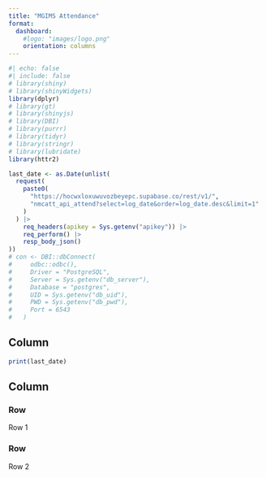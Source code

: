 ```yaml
---
title: "MGIMS Attendance"
format: 
  dashboard: 
    #logo: "images/logo.png"
    orientation: columns
---
```

```r
#| echo: false
#| include: false
# library(shiny)
# library(shinyWidgets)
library(dplyr)
# library(gt)
# library(shinyjs)
# library(DBI)
# library(purrr)
# library(tidyr)
# library(stringr)
# library(lubridate)
library(httr2)

last_date <- as.Date(unlist(
  request(
    paste0(
      "https://hocwxloxuwuvozbeyepc.supabase.co/rest/v1/",
      "nmcatt_api_attend?select=log_date&order=log_date.desc&limit=1"
    )
  ) |>
    req_headers(apikey = Sys.getenv("apikey")) |>
    req_perform() |>
    resp_body_json()
))
# con <- DBI::dbConnect(
#     odbc::odbc(),
#     Driver = "PostgreSQL",
#     Server = Sys.getenv("db_server"),
#     Database = "postgres",
#     UID = Sys.getenv("db_uid"),
#     PWD = Sys.getenv("db_pwd"),
#     Port = 6543
#   )

```

## Column {width="35%"}

```r
print(last_date)
```

## Column {width="65%"}

### Row {height="30%"}
Row 1

### Row {height="70%"}
Row 2